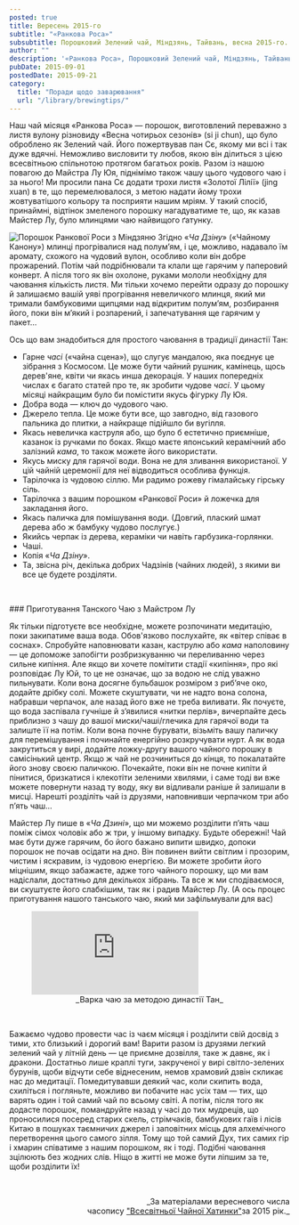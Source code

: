 ```yaml
---
posted: true
title: Вересень 2015-го
subtitle: "«Ранкова Роса»"
subsubtitle: Порошковий Зелений чай, Міндзянь, Тайвань, весна 2015-го.
author: ""
description: '«Ранкова Роса», Порошковий Зелений чай, Міндзянь, Тайвань, весна 2015-го.'
pubDate: 2015-09-01
postedDate: 2015-09-21
category: 
  title: "Поради щодо заварювання"
  url: "/library/brewingtips/"
---
```



Наш чай місяця «Ранкова Роса» — порошок, виготовлений переважно з листя вулону різновиду «Весна чотирьох сезонів» (si ji chun), що було оброблено як Зелений чай. Його пожертвував пан Сє, якому ми всі і так дуже вдячні. Неможливо висловити ту любов, якою він ділиться з цією всесвітньою спільнотою протягом багатьох років. Разом із нашою повагою до Майстра Лу Юя, піднімімо також чашу цього чудового чаю і за нього! Ми просили пана Сє додати трохи листя «Золотої Лілії» (jing xuan) в те, що перемелювалося, з метою надати йому трохи жовтуватішого кольору та посприяти нашим мріям. У такий спосіб, принаймні, відтінок змеленого порошку нагадуватиме те, що, як казав Майстер Лу, було млинцями чаю найвищого ґатунку.

<Image src={Image1}  class="float-right" alt="Порошок Ранкової Роси з Міндзяню" /> Згідно «_Ча Дзіну_» («Чайному Канону») млинці прогрівалися над полум’ям, і це, можливо, надавало їм аромату, схожого на чудовий вулон, особливо коли він добре прожарений. Потім чай подрібнювали та клали ще гарячим у паперовий конверт. А після того як він охолоне, руками мололи необхідну для чаювання кількість листя. Ми тільки хочемо перейти одразу до порошку й залишаємо вашій уяві прогрівання невеличкого млинця, який ми тримали бамбуковими щипцями над відкритим полум’ям, розбирання його, поки він м’який і розпарений, і запечатування ще гарячим у пакет…

Ось що вам знадобиться для простого чаювання в традиції династії Тан:

* Гарне _часі_ («чайна сцена»), що слугує мандалою, яка поєднує це зібрання з Космосом. Це може бути чайний рушник, камінець, щось дерев'яне, квіти чи якась инша декорація. У наших попередніх числах є багато статей про те, як зробити чудове _часі_. У цьому місяці найкращим було би помістити якусь фігурку Лу Юя.
* Добра вода — ключ до чудового чаю.
* Джерело тепла. Це може бути все, що завгодно, від газового пальника до плитки, а найкраще підійшло би вугілля.
* Якась невеличка каструля або, що було б естетично приємніше, казанок із ручками по боках. Якщо маєте японський керамічний або залізний _кама_, то також можете його використати.
* Якусь миску для гарячої води. Вона не для зливання використаної. У цій чайній церемонії для неї відводиться особлива функція.
* Тарілочка із чудовою сіллю. Ми радимо рожеву гімалайську гірську сіль.
* Тарілочка з вашим порошком «Ранкової Роси» й ложечка для закладання його.
* Якась паличка для помішування води. (Довгий, плаский шмат дерева або ж бамбуку чудово послугує.)
* Якийсь черпак із дерева, кераміки чи навіть гарбузика-горлянки.
* Чаші.
* Копія «_Ча Дзіну_».
* Та, звісна річ, декілька добрих Чадзінів (чайних людей), з якими ви все це будете розділяти.

<p>&nbsp;</p>
### Приготування Танского Чаю з Майстром Лу

Як тільки підготуєте все необхідне, можете розпочинати медитацію, поки закипатиме ваша вода. Обов'язково послухайте, як «вітер співає в соснах». Спробуйте наповнювати казан, каструлю або _кама_ наполовину — це допоможе запобігти розбризкуванню чи переливанню через сильне кипіння. Але якщо ви хочете помітити стадії «кипіння», про які розповідає Лу Юй, то це не означає, що за водою не слід уважно пильнувати. Коли вона досягне бульбашок розміром з риб’яче око, додайте дрібку солі. Можете скуштувати, чи не надто вона солона, набравши черпачок, але назад його вже не треба виливати. Як почуєте, що вода заспівала гучніше й з’явилися «нитки перлів», вичерпайте десь приблизно з чашу до вашої миски/чаші/глечика для гарячої води та залиште її на потім. Коли вона почне бурувати, візьміть вашу паличку для перемішування і починайте енергійно розкручувати нурт. А як вода закрутиться у вирі, додайте ложку-другу вашого чайного порошку в самісінький центр. Якщо ж чай не розчиниться до кінця, то покалатайте його знову своєю паличкою. Почекайте, поки він не почне кипіти й пінитися, бризкатися і клекотіти зеленими хвилями, і саме тоді ви вже можете повернути назад ту воду, яку ви відливали раніше й залишали в мисці. Нарешті розділіть чай із друзями, наповнивши черпачком три або п’ять чаш…

Майстер Лу пише в «_Ча Дзині_», що ми можемо розділити п’ять чаш поміж сімох чоловік або ж три, у іншому випадку. Будьте обережні! Чай має бути дуже гарячим, бо його бажано випити швидко, допоки порошок не почав осідати на дно. Він повинен вийти світлим і прозорим, чистим і яскравим, із чудовою енергією. Ви можете зробити його міцнішим, якщо забажаєте, адже того чайного порошку, що ми вам надіслали, достатньо для декількох зібрань. Та все ж ми сподіваємося, ви скуштуєте його слабкішим, так як і радив Майстер Лу. (А ось процес приготування нашого танського чаю, який ми зафільмували для вас)

<figure>
    <iframe class="align-center" src="https://www.youtube.com/embed/TBmX7iDLfpA?si=UJ2IFPa3nvkruW3i" title="YouTube video player" frameborder="0" allow="accelerometer; autoplay; clipboard-write; encrypted-media; gyroscope; picture-in-picture; web-share" referrerpolicy="strict-origin-when-cross-origin" allowfullscreen></iframe>
    <figcaption style="font-size: 0.9rem; text-align: center;">
            _Варка чаю за методою династії Тан_
    </figcaption>
</figure>

<p>&nbsp;</p>

Бажаємо чудово провести час із чаєм місяця і розділити свій досвід з тими, хто близький і дорогий вам! Варити разом із друзями легкий зелений чай у літній день — це приємне дозвілля, таке ж давнє, як і дракони. Достатньо лише краплі туги, закрученої у вирі світло-зелених бурунів, щоби відчути себе віднесеним, немов храмовий дзвін скликає нас до медитації. Помедитувавши деякий час, коли скипить вода, схиліться і погляньте, можливо ви побачите нас усіх там — тих, що варять один і той самий чай по всьому світі. А потім, після того як додасте порошок, помандруйте назад у часі до тих мудреців, що проносилися посеред старих скель, стрімчаків, бамбукових гаїв і лісів Китаю в пошуках таємничих джерел і заповітних місць для алхемічного перетворення цього самого зілля. Тому що той самий Дух, тих самих гір і хмарин співатиме з нашим порошком, як і тоді. Подібні чаювання зцілюють без жодних слів. Ніщо в житті не може бути ліпшим за те, щоби розділити їх!

<p>&nbsp;</p>
<p align="right" style="font-size: 0.9rem;">_За матеріалами вересневого числа<br />часопису <a title="globalteahut.org" href="http://www.globalteahut.org/" target="blank" rel="noopener">"Всесвітньої Чайної Хатинки"</a>за 2015 рік._</p>